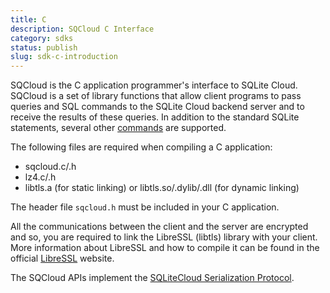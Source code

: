 ```yaml
---
title: C
description: SQCloud C Interface
category: sdks
status: publish
slug: sdk-c-introduction
---
```


SQCloud is the C application programmer's interface to SQLite Cloud. SQCloud is a set of library functions that allow client programs to pass queries and SQL commands to the SQLite Cloud backend server and to receive the results of these queries. In addition to the standard SQLite statements, several other [commands](/docs/commands) are supported.

The following files are required when compiling a C application:
* sqcloud.c/.h
* lz4.c/.h
* libtls.a (for static linking) or libtls.so/.dylib/.dll (for dynamic linking)

The header file `sqcloud.h` must be included in your C application.

All the communications between the client and the server are encrypted and so, you are required to link the LibreSSL (libtls) library with your client. More information about LibreSSL and how to compile it can be found in the official [LibreSSL](http://www.libressl.org) website.

The SQCloud APIs implement the [SQLiteCloud Serialization Protocol](https://github.com/sqlitecloud/sdk/blob/master/PROTOCOL.md).